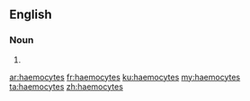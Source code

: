 ==English==

===Noun===
{{head|en|plural}}

# {{plural of|haemocyte|lang=en}}

[[ar:haemocytes]]
[[fr:haemocytes]]
[[ku:haemocytes]]
[[my:haemocytes]]
[[ta:haemocytes]]
[[zh:haemocytes]]